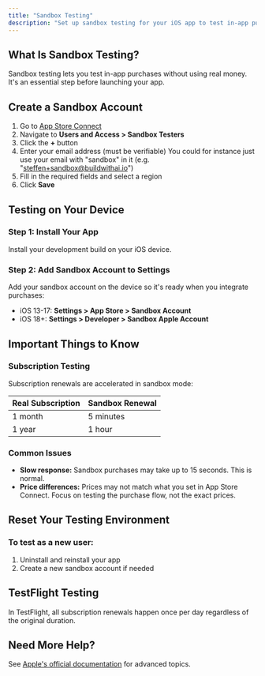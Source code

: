 ```yaml
---
title: "Sandbox Testing"
description: "Set up sandbox testing for your iOS app to test in-app purchases"
---
```


## What Is Sandbox Testing?

Sandbox testing lets you test in-app purchases without using real money. It's an essential step before launching your app.

## Create a Sandbox Account

1. Go to [App Store Connect](https://appstoreconnect.apple.com/)
2. Navigate to **Users and Access > Sandbox Testers**
3. Click the **+** button
4. Enter your email address (must be verifiable) You could for instance just use your email with "sandbox" in it (e.g. "steffen+sandbox@buildwithai.io")
5. Fill in the required fields and select a region
6. Click **Save**

## Testing on Your Device

### Step 1: Install Your App

Install your development build on your iOS device.

### Step 2: Add Sandbox Account to Settings

Add your sandbox account on the device so it's ready when you integrate purchases:

- iOS 13-17: **Settings > App Store > Sandbox Account**
- iOS 18+: **Settings > Developer > Sandbox Apple Account**

## Important Things to Know

### Subscription Testing

Subscription renewals are accelerated in sandbox mode:

| Real Subscription | Sandbox Renewal |
|-------------------|----------------|
| 1 month           | 5 minutes      |
| 1 year            | 1 hour         |

### Common Issues

- **Slow response:** Sandbox purchases may take up to 15 seconds. This is normal.
- **Price differences:** Prices may not match what you set in App Store Connect. Focus on testing the purchase flow, not the exact prices.

## Reset Your Testing Environment

### To test as a new user:

1. Uninstall and reinstall your app
2. Create a new sandbox account if needed

## TestFlight Testing

In TestFlight, all subscription renewals happen once per day regardless of the original duration.

## Need More Help?

See [Apple's official documentation](https://developer.apple.com/documentation/storekit/in-app_purchase/testing_at_all_stages_of_development_with_xcode_and_the_sandbox) for advanced topics.